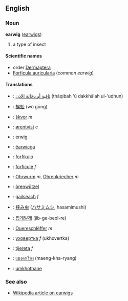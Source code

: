 ==English==
===Noun===
'''earwig''' ([[earwigs]])

# a type of insect

====Scientific names====
*order [[Dermaptera]]<!-- the entire order -->
*[[Forficula auricularia]] (''common earwig'')

====Translations====
*{{ar}}: [[ثاقبة أو دخالة الاذن]] (thāqibah 'ū dakkhālah ul-'udhun)
*{{zh}}: [[蜈蚣]] (wú gōng)
*{{cz}}: [[škvor]] ''m''
*{{da}}: [[ørentvist]] ''c''
*{{enm}}: [[erwig]]
*{{ang}}: [[êarwicga]]
*{{eo}}: [[forfikulo]]
*{{fr}}: [[forficule]] ''f''
*{{de}}: [[Ohrwurm]] ''m'', [[Ohrenkriecher]] ''m''
*{{gmh}}: [[ôrenwützel]]
*{{ga}}: [[gailseach]] ''f''
*{{ja}}: [[挟み虫]] ([[ハサミムシ]], hasamimushi)
*{{ko}}: [[집게벌레]] (jib-ge-beol-re)
*{{lb}}: [[Ouereschlëffer]] ''m''
*{{ru}}: [[уховертка]] ''f'' (ukhovertka)
*{{es}}: [[tijereta]] ''f''
*{{th}}: [[แมงคาเรือง]] (maeng-kha-ryang)
*{{zu}}: [[umkhothane]]

===See also===
*[[w:Earwig|Wikipedia article on earwigs]]